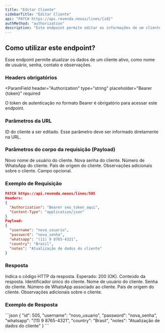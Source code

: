 ```yaml
---
title: "Editar Cliente"
sidebarTitle: "Editar Cliente"
api: "PATCH https://api.revenda.nexus/lines/{id}"
authMethod: "authorization"
description: "Este endpoint permite editar as informações de um cliente ativo na plataforma Nexus."
---
```


## Como utilizar este endpoint?

Esse endpoint permite atualizar os dados de um cliente ativo, como nome de usuário, senha, contato e observações.

### Headers obrigatórios

<ParamField
  header="Authorization"
  type="string"
  placeholder="Bearer {token}"
  required
>
  O token de autenticação no formato Bearer é obrigatório para acessar este endpoint.
</ParamField>

### Parâmetros da URL

<ParamField path="id" type="string" placeholder="505" required>
  ID do cliente a ser editado. Esse parâmetro deve ser informado diretamente na URL.
</ParamField>

### Parâmetros do corpo da requisição (Payload)

<ParamField body="username" type="string" placeholder="123456" required>
  Novo nome de usuário do cliente.
</ParamField>

<ParamField body="password" type="string" placeholder="123456" required>
  Nova senha do cliente. 
</ParamField>

<ParamField body="whatsapp" type="string" placeholder="(12) 3 1231-2312" required>
  Número de WhatsApp do cliente. 
</ParamField>

<ParamField body="country" type="string" placeholder="Brasil" required>
  País de origem do cliente. 
</ParamField>

<ParamField body="notes" type="string" placeholder="Observações">
  Observações adicionais sobre o cliente. Campo opcional.
</ParamField>

### Exemplo de Requisição

```json
PATCH https://api.revenda.nexus/lines/505
Headers:
{
  "Authorization": "Bearer seu_token_aqui",
  "Content-Type": "application/json"
}
Payload:
{
  "username": "novo_usuario",
  "password": "nova_senha",
  "whatsapp": "(11) 9 8765-4321",
  "country": "Brasil",
  "notes": "Atualização de dados do cliente"
}
```

### Resposta

<ResponseField name="status" type="number">
  Indica o código HTTP da resposta. Esperado: 200 (OK).
</ResponseField>

<ResponseField name="response" type="object">
Conteúdo da resposta.

<Expandable title="Mostrar objeto">
<ResponseField name="id" type="number">
  Identificador único do cliente.
</ResponseField>

<ResponseField name="username" type="string">
  Nome de usuário do cliente.
</ResponseField>

<ResponseField name="password" type="string">
  Senha do cliente.
</ResponseField>

<ResponseField name="whatsapp" type="string">
  Número de WhatsApp associado ao cliente.
</ResponseField>

<ResponseField name="country" type="string">
  País de origem do cliente.
</ResponseField>

<ResponseField name="notes" type="string">
  Observações adicionais sobre o cliente.
</ResponseField>
</Expandable>
</ResponseField>

### Exemplo de Resposta

<ResponseExample>
```json
{
  "id": 505,
  "username": "novo_usuario",
  "password": "nova_senha",
  "whatsapp": "(11) 9 8765-4321",
  "country": "Brasil",
  "notes": "Atualização de dados do cliente"
}
```
</ResponseExample>
